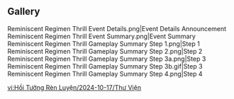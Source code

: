 {{Event Tabs|rootpage=Reminiscent Regimen/2024-10-17|story=n}}

==Gallery==
<gallery>
Reminiscent Regimen Thrill Event Details.png|Event Details Announcement
Reminiscent Regimen Thrill Event Summary.png|Event Summary
Reminiscent Regimen Thrill Gameplay Summary Step 1.png|Step 1
Reminiscent Regimen Thrill Gameplay Summary Step 2.png|Step 2
Reminiscent Regimen Thrill Gameplay Summary Step 3a.png|Step 3
Reminiscent Regimen Thrill Gameplay Summary Step 3b.gif|Step 3
Reminiscent Regimen Thrill Gameplay Summary Step 4.png|Step 4
</gallery>

[[vi:Hồi Tưởng Rèn Luyện/2024-10-17/Thư Viện]]